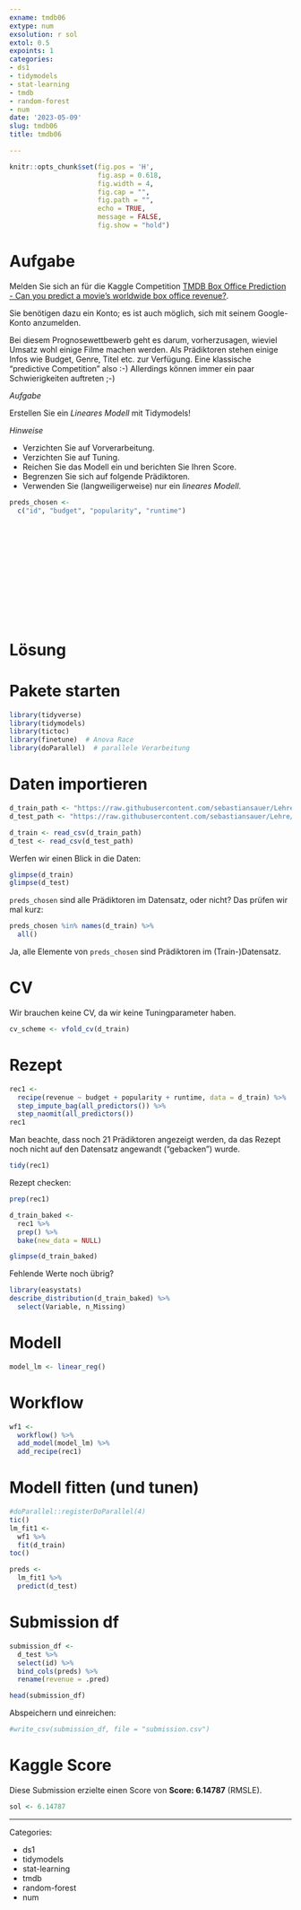 ```yaml
---
exname: tmdb06
extype: num
exsolution: r sol
extol: 0.5
expoints: 1
categories:
- ds1
- tidymodels
- stat-learning
- tmdb
- random-forest
- num
date: '2023-05-09'
slug: tmdb06
title: tmdb06

---
```





```r
knitr::opts_chunk$set(fig.pos = 'H',
                      fig.asp = 0.618,
                      fig.width = 4,
                      fig.cap = "", 
                      fig.path = "",
                      echo = TRUE,
                      message = FALSE,
                      fig.show = "hold")
```






# Aufgabe

Melden Sie sich an für die Kaggle Competition [TMDB Box Office Prediction -
Can you predict a movie's worldwide box office revenue?](https://www.kaggle.com/competitions/tmdb-box-office-prediction/overview).

Sie benötigen dazu ein Konto; es ist auch möglich, sich mit seinem Google-Konto anzumelden.

Bei diesem Prognosewettbewerb geht es darum, vorherzusagen,
wieviel Umsatz wohl einige Filme machen werden. 
Als Prädiktoren stehen einige Infos wie Budget, Genre, Titel etc. zur Verfügung.
Eine klassische "predictive Competition" also :-)
Allerdings können immer ein paar Schwierigkeiten auftreten ;-)


*Aufgabe*

Erstellen Sie ein *Lineares Modell* mit Tidymodels!


*Hinweise*

<!-- - Nehmen Sie folgende Prädiktoren auf: `budget` und `popularity` -->
- Verzichten Sie auf Vorverarbeitung. 
- Verzichten Sie auf Tuning.
- Reichen Sie das Modell ein und berichten Sie Ihren Score.
- Begrenzen Sie sich auf folgende Prädiktoren.
- Verwenden Sie (langweiligerweise) nur ein *lineares Modell*.

```r
preds_chosen <- 
  c("id", "budget", "popularity", "runtime")
```




</br>
</br>
</br>
</br>
</br>
</br>
</br>
</br>
</br>
</br>

# Lösung


# Pakete starten

```r
library(tidyverse)
library(tidymodels)
library(tictoc)
library(finetune)  # Anova Race
library(doParallel)  # parallele Verarbeitung
```



# Daten importieren

```r
d_train_path <- "https://raw.githubusercontent.com/sebastiansauer/Lehre/main/data/tmdb-box-office-prediction/train.csv"
d_test_path <- "https://raw.githubusercontent.com/sebastiansauer/Lehre/main/data/tmdb-box-office-prediction/test.csv"

d_train <- read_csv(d_train_path)
d_test <- read_csv(d_test_path)
```

Werfen wir einen Blick in die Daten:

```r
glimpse(d_train)
glimpse(d_test)
```




`preds_chosen` sind alle Prädiktoren im Datensatz, oder nicht? 
Das prüfen wir mal kurz:


```r
preds_chosen %in% names(d_train) %>% 
  all()
```


Ja, alle Elemente von `preds_chosen` sind  Prädiktoren im (Train-)Datensatz.


# CV


Wir brauchen keine CV, da wir keine Tuningparameter haben.

```r
cv_scheme <- vfold_cv(d_train)
```




# Rezept



```r
rec1 <- 
  recipe(revenue ~ budget + popularity + runtime, data = d_train) %>% 
  step_impute_bag(all_predictors()) %>% 
  step_naomit(all_predictors()) 
rec1
```



Man beachte, dass noch 21 Prädiktoren angezeigt werden,
da das Rezept noch nicht auf den Datensatz angewandt ("gebacken") wurde.

```r
tidy(rec1)
```




Rezept checken:


```r
prep(rec1)
```


```r
d_train_baked <-
  rec1 %>% 
  prep() %>% 
  bake(new_data = NULL)

glimpse(d_train_baked)
```




Fehlende Werte noch übrig?

```r
library(easystats)
describe_distribution(d_train_baked) %>% 
  select(Variable, n_Missing)
```






# Modell

```r
model_lm <- linear_reg()
```


# Workflow

```r
wf1 <-
  workflow() %>% 
  add_model(model_lm) %>% 
  add_recipe(rec1)
```




#  Modell fitten (und tunen)


```r
#doParallel::registerDoParallel(4)
tic()
lm_fit1 <-
  wf1 %>% 
  fit(d_train)
toc()
```








```r
preds <-
  lm_fit1 %>% 
  predict(d_test)
```


# Submission df


```r
submission_df <-
  d_test %>% 
  select(id) %>% 
  bind_cols(preds) %>% 
  rename(revenue = .pred)

head(submission_df)
```



Abspeichern und einreichen:

```r
#write_csv(submission_df, file = "submission.csv")
```


# Kaggle Score

Diese Submission erzielte einen Score von **Score: 6.14787** (RMSLE).

```r
sol <- 6.14787
```






---

Categories: 

- ds1
- tidymodels
- stat-learning
- tmdb
- random-forest
- num

